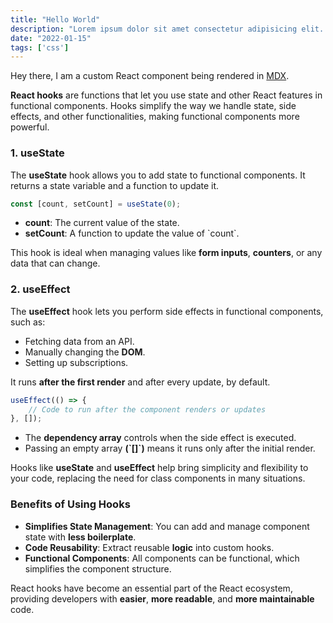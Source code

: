 ```yaml
---
title: "Hello World"
description: "Lorem ipsum dolor sit amet consectetur adipisicing elit. Harum, ex!"
date: "2022-01-15"
tags: ['css']
---
```


<Note emoji="👋">Hey there, I am a custom React component being rendered in [MDX](https://mdxjs.com/).</Note>

**React hooks** are functions that let you use state and other React features in functional components. Hooks simplify the way we handle state, side effects, and other functionalities, making functional components more powerful.
        
### **1. useState**
The **useState** hook allows you to add state to functional components. It returns a state variable and a function to update it.
```jsx
const [count, setCount] = useState(0);
```
- **count**: The current value of the state.
- **setCount**: A function to update the value of \`count\`.

This hook is ideal when managing values like **form inputs**, **counters**, or any data that can change.

### **2. useEffect**
The **useEffect** hook lets you perform side effects in functional components, such as:
- Fetching data from an API.
- Manually changing the **DOM**.
- Setting up subscriptions.

It runs **after the first render** and after every update, by default.
```jsx
useEffect(() => {
    // Code to run after the component renders or updates
}, []);
```
- The **dependency array** controls when the side effect is executed.
- Passing an empty array **(\`[]\`)** means it runs only after the initial render.

Hooks like **useState** and **useEffect** help bring simplicity and flexibility to your code, replacing the need for class components in many situations.

### **Benefits of Using Hooks**
- **Simplifies State Management**: You can add and manage component state with **less boilerplate**.
- **Code Reusability**: Extract reusable **logic** into custom hooks.
- **Functional Components**: All components can be functional, which simplifies the component structure.

React hooks have become an essential part of the React ecosystem, providing developers with **easier**, **more readable**, and **more maintainable** code.